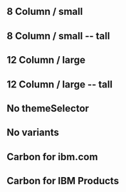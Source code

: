 ## 8 Column / small

<StorybookDemo themeSelector url="https://react.carbondesignsystem.com">
  <Variant label="Button" variant="components-button--default" />
  <Variant label="Secondary" variant="components-button--secondary" />
  <Variant label="Tertiary" variant="components-button--tertiary" />
  <Variant label="Ghost" variant="components-button--ghost" />
  <Variant label="Danger" variant="components-button--danger" />
  <Variant label="Icon button" variant="components-button--icon-button" />
  <Variant label="Set of buttons" variant="components-button--set-of-buttons" />
  <Variant label="Skeleton" variant="components-button--skeleton" />
</StorybookDemo>

## 8 Column / small -- tall

<StorybookDemo themeSelector tall url="https://react.carbondesignsystem.com">
  <Variant label="Button" variant="components-button--default" />
</StorybookDemo>

## 12 Column / large

<StorybookDemo themeSelector wide url="https://react.carbondesignsystem.com">
  <Variant label="Button" variant="components-button--default" />
  <Variant label="Secondary" variant="components-button--secondary" />
</StorybookDemo>

## 12 Column / large -- tall

<StorybookDemo themeSelector wide tall url="https://react.carbondesignsystem.com">
  <Variant label="Button" variant="components-button--default" />
  <Variant label="Secondary" variant="components-button--secondary" />
</StorybookDemo>

## No themeSelector

<StorybookDemo url="https://react.carbondesignsystem.com">
  <Variant label="Button" variant="components-button--default" />
  <Variant label="Secondary" variant="components-button--secondary" />
</StorybookDemo>

## No variants

<StorybookDemo wide tall themeSelector url="https://react.carbondesignsystem.com">
  <Variant label="Button" variant="components-button--default" />
</StorybookDemo>

## Carbon for ibm.com

<StorybookDemo url="https://www.ibm.com/standards/carbon/web-components" tall>
  <Variant label="Card" variant="components-card--default" />
  <Variant label="Pictogram" variant="components-card--pictogram" />
  <Variant label="Static" variant="components-card--static" />
  <Variant label="Logo" variant="components-card--logo" />
</StorybookDemo>

## Carbon for IBM Products

<StorybookDemo url="https://carbon-for-ibm-products.netlify.app">
  <Variant label="Five tags" variant="ibm-products-components-tag-set-tagset--five-tags" />
  <Variant label="Many tags" variant="ibm-products-components-tag-set-tagset--many-tags" />
  <Variant
    label="Multiline tags"
    variant="ibm-products-components-tag-set-tagset--multiline-tags"
  />
  <Variant
    label="Hundreds of tags"
    variant="ibm-products-components-tag-set-tagset--hundreds-of-tags"
  />
</StorybookDemo>
